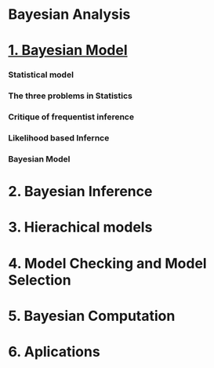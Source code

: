 Bayesian Analysis
========================================================

# [1. Bayesian Model][]

### Statistical model
### The three problems in Statistics
### Critique of frequentist inference
### Likelihood based Infernce
### Bayesian Model


[1. Bayesian Model]: http://lluisramon.github.io/Bayesian-Analysis/Chapter%201.html

# 2. Bayesian Inference

# 3. Hierachical models

# 4. Model Checking and Model Selection

# 5. Bayesian Computation

# 6. Aplications

